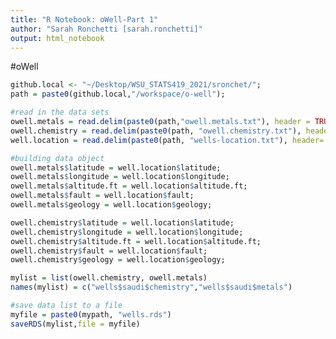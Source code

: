 ```yaml
---
title: "R Notebook: oWell-Part 1"
author: "Sarah Ronchetti [sarah.ronchetti]"
output: html_notebook
---
```


#oWell 
```r
github.local <- "~/Desktop/WSU_STATS419_2021/sronchet/"; 
path = paste0(github.local,"/workspace/o-well");

```


```r

#read in the data sets 
owell.metals = read.delim(paste0(path,"owell.metals.txt"), header = TRUE, sep="|");
owell.chemistry = read.delim(paste0(path, "owell.chemistry.txt"), header = TRUE, sep="|");
well.location = read.delim(paste0(path, "wells-location.txt"), header= TRUE, sep = "|");
```

```r
#building data object
owell.metals$latitude = well.location$latitude;
owell.metals$longitude = well.location$longitude;
owell.metals$altitude.ft = well.location$altitude.ft;
owell.metals$fault = well.location$fault;
owell.metals$geology = well.location$geology;

owell.chemistry$latitude = well.location$latitude;
owell.chemistry$longitude = well.location$longitude;
owell.chemistry$altitude.ft = well.location$altitude.ft;
owell.chemistry$fault = well.location$fault;
owell.chemistry$geology = well.location$geology;

mylist = list(owell.chemistry, owell.metals)
names(mylist) = c("wells$saudi$chemistry","wells$saudi$metals")

```

```r
#save data list to a file
myfile = paste0(mypath, "wells.rds")
saveRDS(mylist,file = myfile)

```












